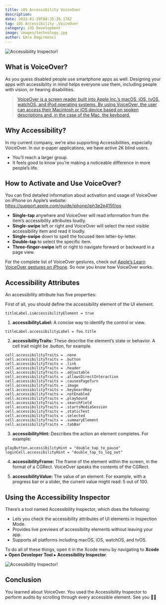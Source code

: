 ```yaml
---
title: iOS Accessibility VoiceOver
description: 
date: 2022-01-29T08:35:28.178Z
tag: iOS Accessibility ,VoiceOver
category: iOS Development
image: images/technology.jpg
author: Emre Degirmenci
---
```


![Accessibility Inspector!](/images/access.png "Accessibility Inspector")

## What is VoiceOver?

As you guess disabled people use smartphone apps as well. Designing your apps with accessibility in mind helps everyone use them, including people with vision, or hearing disabilities.

> [VoiceOver is a screen reader built into Apple Inc.’s macOS, iOS, tvOS, watchOS, and iPod operating systems. By using VoiceOver, the user can access their Macintosh or iOS device based on spoken descriptions and, in the case of the Mac, the keyboard.](https://en.wikipedia.org/wiki/VoiceOver) 

## Why Accessibility?

In my current company, we’re also supporting Accessibilities, especially VoiceOver. In our e-paper applications, we have active 2K blind users.
- You’ll reach a larger group.
- It feels good to know you’re making a noticeable difference in more people’s life.

## How to Activate and Use VoiceOver?

You can find detailed information about activation and usage of VoiceOver on iPhone on Apple’s website:
https://support.apple.com/guide/iphone/iph3e2e415f/ios

- **Single-tap** anywhere and VoiceOver will read information from the item’s accessibility attributes loudly.
- **Single-swipe** left or right and VoiceOver will select the next visible accessibility item and read it loudly.
- **Single-swipe** down to spell the focused item letter-by-letter.
- **Double-tap** to select the specific item.
- **Three-finger-swipe** left or right to navigate forward or backward in a page view.

For the complete list of VoiceOver gestures, check out [Apple’s Learn VoiceOver gestures on iPhone](https://support.apple.com/guide/iphone/learn-voiceover-gestures-iph3e2e2281/ios). So now you know how VoiceOver works.

## Accessibility Attributes

An accessibility attribute has five properties:

First of all, you should define the accessibility element of the UI element.

~~~ 
titleLabel.isAccessibilityElement = true
~~~

1. **accessibilityLabel:** A concise way to identify the control or view.

~~~
titleLabel.accessibilityLabel = foo.title
~~~

2. **accessibilityTraits:** These describe the element’s state or behavior. A cell trait might be .button, for example.

~~~
cell.accessibilityTraits = .none
cell.accessibilityTraits = .button
cell.accessibilityTraits = .link
cell.accessibilityTraits = .header
cell.accessibilityTraits = .adjustable
cell.accessibilityTraits = .allowsDirectInteraction
cell.accessibilityTraits = .causesPageTurn
cell.accessibilityTraits = .image
cell.accessibilityTraits = .keyboardKey
cell.accessibilityTraits = .notEnabled
cell.accessibilityTraits = .playSound
cell.accessibilityTraits = .searchField
cell.accessibilityTraits = .startsMediaSession
cell.accessibilityTraits = .staticText
cell.accessibilityTraits = .selected
cell.accessibilityTraits = .summaryElement
cell.accessibilityTraits = .tabBar
~~~

3. **accessibilityHint:** Describes the action an element completes. For example:

~~~
playButton.accessibilityHint = "double_tap_to_pause"
loginCell.accessibilityHint = "double_tap_to_log_out"
~~~

4. **accessibilityFrame:** The frame of the element within the screen, in the format of a CGRect. VoiceOver speaks the contents of the CGRect.

5. **accessibilityValue:** The value of an element. For example, with a progress bar or a slider, the current value might read: 5 out of 100.

## Using the Accessibility Inspector

There’s a tool named Accessibility Inspector, which does the following:

- Lets you check the accessibility attributes of UI elements in Inspection Mode.
- Provides live previews of accessibility elements without leaving your app.
- Supports all platforms including macOS, iOS, watchOS, and tvOS.

To do all of these things, open it in the Xcode menu by navigating to **Xcode** ▸ **Open Developer Tool** ▸ **Accessibility Inspector**.

![Accessibility Inspector!](/images/access-ss.png "Accessibility Inspector")

## Conclusion
You learned about VoiceOver. You used the Accessibility Inspector to perform audits by scrolling through every accessible element. See you 🖖🏼